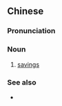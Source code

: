 {{also|储金}}
==Chinese==
{{zh-forms|s=储金}}

===Pronunciation===
{{zh-pron
|m=储jīn
|c=cyu5 gam1
|mn=thú-kim
|cat=n
}}

===Noun===
{{zh-noun}}

# [[savings]]

===See also===
* {{zh-l|貯金}}